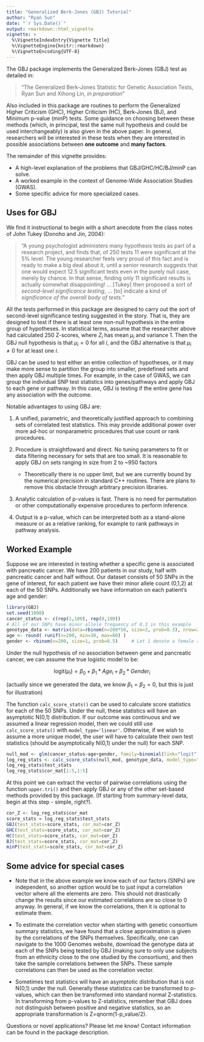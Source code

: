 ```yaml
---
title: "Generalized Berk-Jones (GBJ) Tutorial"
author: "Ryan Sun"
date: "`r Sys.Date()`"
output: rmarkdown::html_vignette
vignette: >
  %\VignetteIndexEntry{Vignette Title}
  %\VignetteEngine{knitr::rmarkdown}
  %\VignetteEncoding{UTF-8}
---
```


The GBJ package implements the Generalized Berk-Jones (GBJ) test as detailed in:

> "The Generalized Berk-Jones Statistic for Genetic Association Tests, Ryan Sun and Xihong Lin, *in preparation*"

Also included in this package are routines to perform the Generalized Higher Criticism (GHC), Higher Criticism (HC),
Berk-Jones (BJ), and Minimum p-value (minP) tests.  Some guidance on choosing between these methods (which, in principal,
test the same null hypothesis and could be used interchangeably) is also given in the above paper.  In general, researchers
will be interested in these tests when they are interested in possible associations between **one outcome** 
and **many factors**.

The remainder of this vignette provides:

* A high-level explanation of the problems that GBJ/GHC/HC/BJ/minP can solve.
* A worked example in the context of Genome-Wide Association Studies (GWAS). 
* Some specific advice for more specialized cases.

## Uses for GBJ

We find it instructional to begin with a short anecdote from the class notes of John Tukey (Donoho and Jin, 2004):

> "A young psychologist administers many hypothesis tests as part of a research project, and finds that, of 250 tests 11 were significant at the 5% level.  The young researcher feels very proud of this fact and is ready to make a big deal about it, until a senior research suggests that one would expect 12.5 significant tests even in the purely null case, merely by chance.  In that sense, finding only 11 significant results is actually somewhat disappointing! ... [Tukey] then proposed a sort of *second-level significance testing*, ... [to] indicate a kind of *significance of the overall body of tests*."

All the tests performed in this package are designed to carry out the sort of second-level significance testing suggested in the story.  That is, they are designed to test if there is at least one non-null hypothesis in the entire group of hypotheses.  In statistical terms, assume that the researcher above had calculated 250 Z-scores, where $Z_{i}$ has mean $\mu_{i}$ and variance 1.  Then the GBJ null hypothesis is that $\mu_{i}=0$ for all $i$, and the GBJ alternative is that $\mu_{i} \neq 0$ for at least one $i$.

GBJ can be used to test either an entire collection of hypotheses, or it may make more sense to partition the group into
smaller, predefined sets and then apply GBJ multiple times.  For example, in the case of GWAS, we can group the individual SNP test statistics into genes/pathways and apply GBJ to each gene or pathway.  In this case, GBJ is testing if the entire gene has any association with the outcome.

Notable advantages to using GBJ are: 


1. A unified, parametric, and theoretically justified approach to combining sets of correlated test statistics.  This may provide additional power over more ad-hoc or nonparametric procedures that use count or rank procedures.
2. Procedure is straightfoward and direct. No tuning parameters to fit or data filtering necessary for sets that are too small.  It is reasonable to apply GBJ on sets ranging in size from 2 to ~950 factors 

    + Theoretically there is no upper limit, but we are currently bound by the numerical precision in standard C++ routines.  There are plans to remove this obstacle through arbitrary precision libraries.
  
3. Analytic calculation of p-values is fast.  There is no need for permutation or other computationally expensive procedures to perform inference.

4.  Output is a p-value, which can be interpreted both as a stand-alone measure or as a relative ranking, for example to rank pathways in pathway analysis.


## Worked Example

Suppose we are interested in testing whether a specific gene is associated with pancreatic cancer.  We have 200 patients in our study, half with pancreatic cancer and half without.  Our dataset consists of 50 SNPs in the gene of interest, for each patient we have their minor allele count (0,1,2) at each of the 50 SNPs. Additionally we have information on each patient's age and gender:

```r
library(GBJ)
set.seed(1000)
cancer_status <- c(rep(1,100), rep(0,100))
# All of our SNPs have minor allele frequency of 0.3 in this example
genotype_data <- matrix(data=rbinom(n=200*50, size=2, prob=0.3), nrow=200)
age <- round( runif(n=200, min=30, max=80) )
gender <- rbinom(n=200, size=1, prob=0.5)     # Let 1 denote a female and 0 a male
```

Under the null hypothesis of no association between gene and pancreatic cancer, we can assume the true logistic model to be:

$$\text{logit}(\mu_{i}) = \beta_{0} + \beta_{1}*Age_{i} + \beta_{2}*Gender_{i}$$

(actually since we generated the data, we know $\beta_{1}=\beta_{2}=0$, but this is just for illustration)

The function `calc_score_stats()` can be used to calculate score statistics for each of the 50 SNPs.  Under the null, these statistics will have an asymptotic N(0,1) distribution.  If our outcome was continuous and we assumed a linear regression model, then we could still use `calc_score_stats()` with `model_type='linear'`.  Otherwise, if we wish to assume a more unique model, the user will have to calculate their own test statistics (should be asymptotically N(0,1) under the null) for each SNP.

```r
null_mod <- glm(cancer_status~age+gender, family=binomial(link="logit"))
log_reg_stats <- calc_score_stats(null_mod, genotype_data, model_type="logistic")
log_reg_stats$test_stats
log_reg_stats$cor_mat[1:5,1:5]
```

At this point we can extract the vector of pairwise correlations using the function `upper.tri()` and then apply GBJ or any of the other set-based methods provided by this package. (If starting from summary-level data, begin at this step - simple, right?).  

```r
cor_Z <- log_reg_stats$cor_mat
score_stats = log_reg_stats$test_stats
GBJ(test_stats=score_stats, cor_mat=cor_Z)
GHC(test_stats=score_stats, cor_mat=cor_Z)
HC(test_stats=score_stats, cor_mat=cor_Z)
BJ(test_stats=score_stats, cor_mat=cor_Z)
minP(test_stats=score_stats, cor_mat=cor_Z)
```

## Some advice for special cases

- Note that in the above example we know each of our factors (SNPs) are independent, so another option would be to just input a correlation vector where all the elements are zero.  This should not drastically change the results since our estimated correlations are so close to 0 anyway.  In general, if we know the correlations, then it is optional to estimate them.

- To estimate the correlation vector when starting with genetic consortium summary statistics, we have found that a close approximation is given by the correlations of the SNPs themselves.  Specifically, one can navigate to the 1000 Genomes website, download the genotype data at each of the SNPs being tested by GBJ (making sure to only use subjects from an ethnicity close to the one studied by the consortium), and then take the sample correlations between the SNPs.  These sample correlations can then be used as the correlation vector.

- Sometimes test statistics will have an asymptotic distribution that is not N(0,1) under the null.  Generally these statistics can be transformed to p-values, which can then be transformed into standard normal Z-statistics. In transforming from p-values to Z-statistics, remember that GBJ does not distinguish between positive and negative statistics, so an appropriate transformation is Z=qnorm(1-p_value/2).  

Questions or novel applications? Please let me know!  Contact information can be found in the package description.
